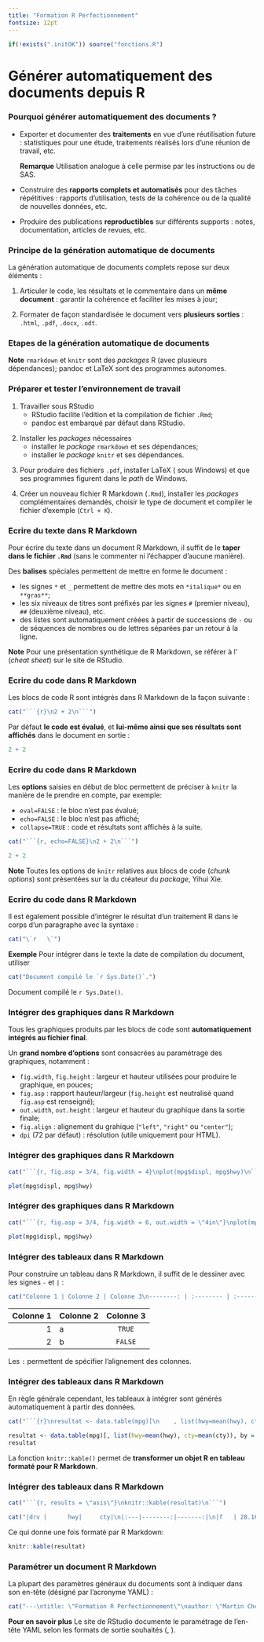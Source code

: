 ```yaml
---
title: "Formation R Perfectionnement"
fontsize: 12pt
---
```


```r
if(!exists(".initOK")) source("fonctions.R")
```

# Générer automatiquement des documents depuis R

\subsection*{Générer automatiquement des documents depuis R}

### \large Pourquoi générer automatiquement des documents ?

- Exporter et documenter des **traitements** en vue d'une réutilisation future : statistiques pour une étude, traitements réalisés lors d'une réunion de travail, etc.

    \vspace{0.2cm} \small 
    **Remarque** Utilisation analogue à celle permise par les instructions \textcolor{blue}{\texttt{ODS RTF}} ou \textcolor{blue}{\texttt{ODS PDF}} de SAS.

\pause \normalsize 

- Construire des **rapports complets et automatisés** pour des tâches répétitives : rapports d'utilisation, tests de la cohérence ou de la qualité de nouvelles données, etc.

\pause \vspace{0.2cm}

- Produire des publications **reproductibles** sur différents supports : notes, documentation, articles de revues, etc.


### \large Principe de la génération automatique de documents

La génération automatique de documents complets repose sur deux éléments : 

1. Articuler le code, les résultats et le commentaire dans un **même document** : garantir la cohérence et faciliter les mises à jour;

2. Formater de façon standardisée le document vers **plusieurs sorties** : `.html`, `.pdf`, `.docx`, `.odt`. 

\pause \small \centering
\begin{tikzpicture}[auto]
    \node [input] (code) {Code R};
    \node [input, right= of code] (tableaux) {Tableaux, graphiques};
    \node [input, right= of tableaux] (commentaire) {Commentaire};
    \node [output, below of=tableaux, node distance = 2cm] (output) {\texttt{.pdf} \texttt{.html} \texttt{.docx} \texttt{.odt}};
    \path [line] (code) -- (output);
    \path [line] (tableaux) -- (output);
    \path [line] (commentaire) -- (output);
\end{tikzpicture}

### \large Etapes de la génération automatique de documents

\small
\centering
\begin{tikzpicture}[auto]
    \draw[draw, red, very thick, dotted, visible on =<8->] ($(code.north west)+(-0.2,0.9)$)  rectangle ($(commentaire.south east) +(0.2,-3.3)$) node[] at (3.3, 0.9) {\href{https://blog.rstudio.org/2014/06/18/r-markdown-v2/}{\underline{R Markdown v2}} (\texttt{.Rmd})}; 
    \node [input] (code) {Code R};
    \node [input, right= of code] (tableaux) {Tableaux, graphiques};
    \node [input, right= of tableaux] (commentaire) {Commentaire};
    \node [block, below of=tableaux, node distance = 1.5cm, visible on =<2->] (knitr) {\href{http://yihui.name/knitr/}{\underline{knitr}}};
    \node [block, below of=knitr, node distance = 1.5cm, visible on =<3->] (pandoc) {\href{http://rmarkdown.rstudio.com/authoring_pandoc_markdown.html}{\underline{pandoc}}};
    \node [output, below of=pandoc, node distance = 1.5cm, visible on =<5->] (docx) {\texttt{.docx} \texttt{.odt}};
    \node [output, left of=docx, node distance = 3cm, visible on =<4->] (html) {\texttt{.html}};
    \node [output, right of=docx, node distance = 3cm, visible on =<6->] (pdf) {\texttt{.pdf}};
    \node [block, right of=pandoc, node distance = 3cm, visible on =<7->] (latex) {\href{https://www.latex-project.org/}{\underline{LaTeX}}};
    \path [line, visible on =<2->] (code) -- (knitr);
    \path [line, visible on =<2->] (tableaux) -- (knitr);
    \path [line, visible on =<2->] (commentaire) -- (knitr);
    \path [line, visible on =<3->] (knitr) -- (pandoc) node[pos=0.50] {\texttt{.md}};
    \path [line, visible on =<4->] (pandoc) -- (html);
    \path [line, visible on =<5->] (pandoc) -- (docx);
    \path [line, visible on =<7->] (pandoc) -- (latex) node[pos=0.50] {\texttt{.tex}};
    \path [line, visible on =<7->] (latex) -- (pdf);
    \mode<beamer>{\path [visible on =<6>] (pandoc) -- (pdf)  node[pos=0.50] {?};}
\end{tikzpicture}

\raggedright
\pause[9] **Note** `rmarkdown` et `knitr` sont des *packages* R (avec plusieurs dépendances); pandoc et LaTeX sont des programmes autonomes.

### Préparer et tester l'environnement de travail

1. Travailler sous RStudio
    - RStudio facilite l'édition et la compilation de fichier `.Rmd`;
    - pandoc est embarqué par défaut dans RStudio.

\pause \bigskip 

2. Installer les *packages* nécessaires
    - installer le *package* `rmarkdown` et ses dépendances;
    - installer le *package* `knitr` et ses dépendances.

\pause \bigskip 

3. Pour produire des fichiers `.pdf`, installer LaTeX ([\underline{MiKTeX}](https://miktex.org/) sous Windows) et [\underline{s'assurer}](http://superuser.com/questions/341192/how-can-i-display-the-contents-of-an-environment-variable-from-the-command-promp) que ses programmes figurent dans le *path* de Windows.

\pause \bigskip 

4. Créer un nouveau fichier R Markdown (`.Rmd`), installer les *packages* complémentaires demandés, choisir le type de document et compiler le fichier d'exemple (`Ctrl + K`).

### Ecrire du texte dans R Markdown

Pour écrire du texte dans un document R Markdown, il suffit de le **taper dans le fichier `.Rmd`** (sans le commenter ni l'échapper d'aucune manière). 

\pause Des **balises** spéciales permettent de mettre en forme le document : 

- les signes `*` et `_` permettent de mettre des mots en `*italique*` ou en `**gras**`;
- les six niveaux de titres sont préfixés par les signes `#` (premier niveau), `##` (deuxième niveau), etc.
- des listes sont automatiquement créées à partir de successions de `-` ou de séquences de nombres ou de lettres séparées par un retour à la ligne.

\pause 

**Note** Pour une présentation synthétique de R Markdown, se référer à l'[\underline{aide-mémoire}](https://www.rstudio.com/wp-content/uploads/2015/02/rmarkdown-cheatsheet.pdf) (*cheat sheet*) sur le site de RStudio.


### Ecrire du code dans R Markdown

Les blocs de code R sont intégrés dans R Markdown de la façon suivante : 
```r
cat("```{r}\n2 + 2\n```")
```

\pause Par défaut **le code est évalué**, et **lui-même ainsi que ses résultats sont affichés** dans le document en sortie : 
```r
2 + 2
```

### Ecrire du code dans R Markdown

Les **options** saisies en début de bloc permettent de préciser à `knitr` la manière de le prendre en compte, par exemple:

- `eval=FALSE` : le bloc n'est pas évalué;
- `echo=FALSE` : le bloc n'est pas affiché;
- `collapse=TRUE` : code et résultats sont affichés à la suite.

\pause 
```r
cat("```{r, echo=FALSE}\n2 + 2\n```")
```
```r
2 + 2
```

\pause 

**Note** Toutes les options de `knitr` relatives aux blocs de code (*chunk options*) sont présentées sur la [\underline{page}](http://yihui.name/knitr/options/) du créateur du *package*, Yihui Xie.

### Ecrire du code dans R Markdown

Il est également possible d'intégrer le résultat d'un traitement R dans le corps d'un paragraphe avec la syntaxe : 

```r
cat("\`r   \`")
```

\pause 

**Exemple** Pour intégrer dans le texte la date de compilation du document, utiliser 

```r
cat("Document compilé le `r Sys.Date()`.")
```

\pause Document compilé le `r Sys.Date()`.

### Intégrer des graphiques dans R Markdown

Tous les graphiques produits par les blocs de code sont **automatiquement intégrés au fichier final**. 

\pause Un **grand nombre d'options** sont consacrées au paramétrage des graphiques, notamment : 

- `fig.width`, `fig.height` : largeur et hauteur utilisées pour produire le graphique, en pouces;
- `fig.asp` : rapport hauteur/largeur (`fig.height` est neutralisé quand `fig.asp` est renseigné);
- `out.width`, `out.height` : largeur et hauteur du graphique dans la sortie finale;
- `fig.align` : alignement du grahique (`"left"`, `"right"` ou `"center"`);
- `dpi` (72 par défaut) : résolution (utile uniquement pour HTML).



### Intégrer des graphiques dans R Markdown

\footnotesize \center

```r
cat("```{r, fig.asp = 3/4, fig.width = 4}\nplot(mpg$displ, mpg$hwy)\n```")
```

```r
plot(mpg$displ, mpg$hwy)
```

### Intégrer des graphiques dans R Markdown

\footnotesize \center

```r
cat("```{r, fig.asp = 3/4, fig.width = 6, out.width = \"4in\"}\nplot(mpg$displ, mpg$hwy)\n```")
```

```r
plot(mpg$displ, mpg$hwy)
```

### Intégrer des tableaux dans R Markdown

Pour construire un tableau dans R Markdown, il suffit de le \og dessiner \fg{} avec les signes `-` et `|` : 

```r
cat("Colonne 1 | Colonne 2 | Colonne 3\n--------: | :-------- | :-------:\n1         | a         | `TRUE`\n2         | b         | `FALSE`")
```

\pause 

Colonne 1 | Colonne 2 | Colonne 3
--------: | :-------- | :-------:
1         | a         | `TRUE`
2         | b         | `FALSE`

Les `:` permettent de spécifier l'alignement des colonnes. 

### Intégrer des tableaux dans R Markdown

En règle générale cependant, les tableaux à intégrer sont générés automatiquement à partir des données.

\footnotesize

```r
cat("```{r}\nresultat <- data.table(mpg)[\n    , list(hwy=mean(hwy), cty=mean(cty)), by = drv\n]\nresultat\n```")
```

\vspace{-5mm}

```r
resultat <- data.table(mpg)[, list(hwy=mean(hwy), cty=mean(cty)), by = drv]
resultat
```

\pause \normalsize

La fonction `knitr::kable()` permet de **transformer un objet R en tableau formaté pour R Markdown**.

### Intégrer des tableaux dans R Markdown

\footnotesize 

\vspace{-2mm}

```r
cat("```{r, results = \"asis\"}\nknitr::kable(resultat)\n```")
```

\pause \vspace{-10mm}

```r
cat("|drv |      hwy|     cty|\n|:---|--------:|-------:|\n|f   | 28.16038| 19.9717|\n|4   | 19.17476| 14.3301|\n|r   | 21.00000| 14.0800|")
```

\pause \vspace{-1mm}

Ce qui donne une fois formaté par R Markdown:


```r
knitr::kable(resultat)
```

### Paramétrer un document R Markdown

La plupart des paramètres généraux du documents sont à indiquer dans son en-tête (désigné par l'acronyme YAML) : 

\footnotesize

```r
cat("---\ntitle: \"Formation R Perfectionnement\"\nauthor: \"Martin Chevalier (Insee)\"\noutput:\n  html_document:\n    highlight: haddock\n    toc: yes\n    toc_depth: 2\n    toc_float: yes\n---")
```

\pause \normalsize

**Pour en savoir plus** Le site de RStudio documente le paramétrage de l'en-tête YAML selon les formats de sortie souhaités ([\underline{\texttt{html}}](http://rmarkdown.rstudio.com/html_document_format.html), [\underline{\texttt{pdf}}](http://rmarkdown.rstudio.com/pdf_document_format.html)).

